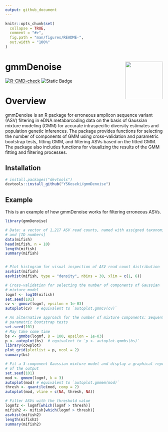 ```yaml
---
output: github_document
---
```


<!-- README.md is generated from README.Rmd. Please edit that file -->

```r
knitr::opts_chunk$set(
  collapse = TRUE,
  comment = "#>",
  fig.path = "man/figures/README-",
  out.width = "100%"
)
```

# gmmDenoise <img src="man/figures/logo.png" align="right" width="120" />

<!-- badges: start -->
[![R-CMD-check](https://github.com/YSKoseki/gmmDenoise/actions/workflows/R-CMD-check.yaml/badge.svg)](https://github.com/YSKoseki/gmmDenoise/actions/workflows/R-CMD-check.yaml)
![Static Badge](https://img.shields.io/badge/license-GPL_(%3E%3D_2)-blue)

<!-- badges: end -->

# Overview

gmmDenoise is an R package for erroneous amplicon sequence variant (ASV) filtering in eDNA metabarcoding data on the basis of Gaussian mixture modeling (GMM) for accurate intraspecific diversity estimates and population genetic inferences. The package provides functions for selecting the number of components of GMM using cross-validation and parametric bootstrap tests, fitting GMM, and filtering ASVs based on the fitted GMM. The package also includes functions for visualizing the results of the GMM fitting and filtering processes.

## Installation

```r
# install.packages("devtools")
devtools::install_github("YSKoseki/gmmDenoise")
```

## Example

This is an example of how gmmDenoise works for filtering erroneous ASVs.

```r
library(gmmDenoise)
```

```r
# Data: a vector of 1,217 ASV read counts, named with assigned taxonomic names
# and [ID numbers]
data(mifish)
head(mifish, n = 10)
length(mifish)
summary(mifish)


# Plot histogram for visual inspection of ASV read count distribution
asvhist(mifish)
asvhist(mifish, type = "density", nbins = 30, xlim = c(1, 6))

# Cross-validation for selecting the number of components of Gaussian
# mixture model
logmf <- log10(mifish)
set.seed(101)
cv <- gmmcv(logmf, epsilon = 1e-03)
autoplot(cv)  # equivalent to `autoplot.gmmcv(cv)`

# An alternative approach for the number of mixture components: Sequential
# parametric bootstrap tests 
set.seed(101)
# May take some time
bs <- gmmbs(logmf, B = 100, epsilon = 1e-03)
p <- autoplot(bs)  # equivalent to `p <- autoplot.gmmbs(bs)`
library(cowplot)
plot_grid(plotlist = p, ncol = 2)
summary(bs)

# Fit a 3-component Gaussian mixture model and display a graphical representation
# of the output
set.seed(101)
mod <- gmmem(logmf, k = 3)
autoplot(mod) # equivalent to `autoplot.gmmem(mod)`
thresh <- quantile(mod, comp = 2)
autoplot(mod, vline = c(NA, thresh, NA))

# Filter ASVs with the threshold value
logmf2 <- logmf[which(logmf > thresh)]
mifish2 <- mifish[which(logmf > thresh)]
asvhist(mifish2)
length(mifish2)
summary(mifish2)
```

<!--
You'll still need to render `README.Rmd` regularly, to keep `README.md` up-to-date. `devtools::build_readme()` is handy for this. You could also use GitHub Actions to re-render `README.Rmd` every time you push. An example workflow can be found here: <https://github.com/r-lib/actions/tree/v1/examples>.
-->

